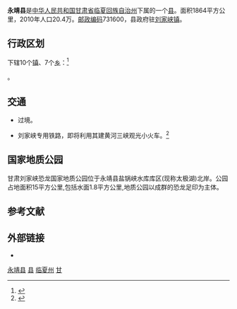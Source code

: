 {{Otheruses|subject=甘肃省临夏回族自治州下属的县|other=同名地方|永靖 (消歧义)}}
{{Infobox China County
|county  = 永靖县
|Photo =
|Photoname=
|officerTitle=县委书记
|officer=尹宝山
|officerTitle2=县长
|officer2=张自贤
|map =
|map size =
|Pinyin   = 
|Belong = [[甘肃省|甘肃省]][[临夏回族自治州|临夏回族自治州]]
|Types= [[县|县]]
|admincode =
|founded =
|seat = [[刘家峡镇|刘家峡镇]]
|division=
|town=
|township=
|subdistrict=
|area = 1864
|area land =
|area water =
|census yr = 2010
|pop =20.45万
|density =
|postcode =731600
|areacode=
|carlicense=
|web = http://www.gsyongjing.gov.cn/
}}
'''永靖县'''是[[中华人民共和国|中华人民共和国]][[甘肃省|甘肃省]][[临夏回族自治州|临夏回族自治州]]下属的一个[[县|县]]。面积1864平方公里，2010年人口20.4万。[[邮政编码|邮政编码]]731600，县政府驻[[刘家峡镇|刘家峡镇]]。

== 行政区划 ==
{{PAGENAMEBASE}}下辖10个[[镇|镇]]、7个[[乡_(中华人民共和国)|乡]]：<ref>{{PRC admin/ref sgc|62/29/23/000/000}}</ref>

{{PRC admin/children|62/29/23/000/000}}。

== 交通 ==
* {{中国国道名|213}}过境。
*  刘家峡专用铁路，即将利用其建黄河三峡观光小火车。<ref>{{cite web|url=https://mp.weixin.qq.com/s/Cce4eIZY9EX7MxbNfP56ww|title=甘肃川铁旅游轨道交通有限公司成立揭牌|publisher=永靖融媒|date=2020-09-23|access-date=2020-11-02|archive-date=2021-02-04|archive-url=https://web.archive.org/web/20210204135116/https://mp.weixin.qq.com/s/Cce4eIZY9EX7MxbNfP56ww|dead-url=no}}</ref>

==国家地质公园==

甘肃刘家峡恐龙国家地质公园位于永靖县盐锅峡水库库区(现称太极湖)北岸。公园占地面积15平方公里,包括水面1.8平方公里,地质公园以成群的恐龙足印为主体。 

== 参考文献 ==
{{reflist}}

== 外部链接 ==
* {{Official website|http://www.gsyongjing.gov.cn/|name=永靖县人民政府}}

{{永靖县行政区划}}
{{临夏回族自治州行政区划}}
{{甘肃行政区划}}
{{国家级贫困县|前}}

[[Category:永靖县|]]
[[Category:临夏州县市|县]]
[[Category:甘肃省县份|临夏州]]
[[Category:原国家级贫困县|甘]]